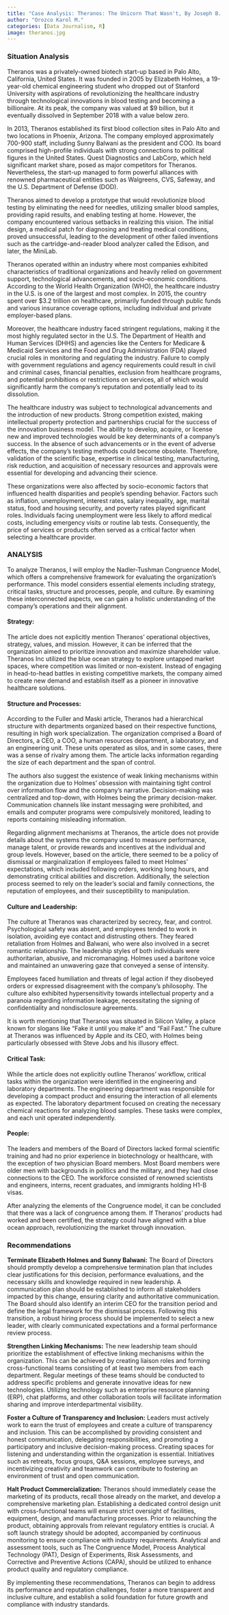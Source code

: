 ```yaml
---
title: "Case Analysis: Theranos: The Unicorn That Wasn't, By Joseph B. Fuller and John Masko"
author: "Orozco Karol M."
categories: [Data Journalism, R]
image: theranos.jpg
---
```



### Situation Analysis

Theranos was a privately-owned biotech start-up based in Palo Alto, California, United States. It was founded in 2005 by Elizabeth Holmes, a 19-year-old chemical engineering student who dropped out of Stanford University with aspirations of revolutionizing the healthcare industry through technological innovations in blood testing and becoming a billionaire. At its peak, the company was valued at $9 billion, but it eventually dissolved in September 2018 with a value below zero.

In 2013, Theranos established its first blood collection sites in Palo Alto and two locations in Phoenix, Arizona. The company employed approximately 700-900 staff, including Sunny Balwani as the president and COO. Its board comprised high-profile individuals with strong connections to political figures in the United States. Quest Diagnostics and LabCorp, which held significant market share, posed as major competitors for Theranos. Nevertheless, the start-up managed to form powerful alliances with renowned pharmaceutical entities such as Walgreens, CVS, Safeway, and the U.S. Department of Defense (DOD).

Theranos aimed to develop a prototype that would revolutionize blood testing by eliminating the need for needles, utilizing smaller blood samples, providing rapid results, and enabling testing at home. However, the company encountered various setbacks in realizing this vision. The initial design, a medical patch for diagnosing and treating medical conditions, proved unsuccessful, leading to the development of other failed inventions such as the cartridge-and-reader blood analyzer called the Edison, and later, the MiniLab.

Theranos operated within an industry where most companies exhibited characteristics of traditional organizations and heavily relied on government support, technological advancements, and socio-economic conditions. According to the World Health Organization (WHO), the healthcare industry in the U.S. is one of the largest and most complex. In 2015, the country spent over $3.2 trillion on healthcare, primarily funded through public funds and various insurance coverage options, including individual and private employer-based plans.

Moreover, the healthcare industry faced stringent regulations, making it the most highly regulated sector in the U.S. The Department of Health and Human Services (DHHS) and agencies like the Centers for Medicare & Medicaid Services and the Food and Drug Administration (FDA) played crucial roles in monitoring and regulating the industry. Failure to comply with government regulations and agency requirements could result in civil and criminal cases, financial penalties, exclusion from healthcare programs, and potential prohibitions or restrictions on services, all of which would significantly harm the company's reputation and potentially lead to its dissolution.

The healthcare industry was subject to technological advancements and the introduction of new products. Strong competition existed, making intellectual property protection and partnerships crucial for the success of the innovation business model. The ability to develop, acquire, or license new and improved technologies would be key determinants of a company's success. In the absence of such advancements or in the event of adverse effects, the company's testing methods could become obsolete. Therefore, validation of the scientific base, expertise in clinical testing, manufacturing, risk reduction, and acquisition of necessary resources and approvals were essential for developing and advancing their science.

These organizations were also affected by socio-economic factors that influenced health disparities and people's spending behavior. Factors such as inflation, unemployment, interest rates, salary inequality, age, marital status, food and housing security, and poverty rates played significant roles. Individuals facing unemployment were less likely to afford medical costs, including emergency visits or routine lab tests. Consequently, the price of services or products often served as a critical factor when selecting a healthcare provider.

### ANALYSIS 


To analyze Theranos, I will employ the Nadler-Tushman Congruence Model, which offers a comprehensive framework for evaluating the organization's performance. This model considers essential elements including strategy, critical tasks, structure and processes, people, and culture. By examining these interconnected aspects, we can gain a holistic understanding of the company's operations and their alignment.


#### Strategy:

The article does not explicitly mention Theranos' operational objectives, strategy, values, and mission. However, it can be inferred that the organization aimed to prioritize innovation and maximize shareholder value. Theranos Inc utilized the blue ocean strategy to explore untapped market spaces, where competition was limited or non-existent. Instead of engaging in head-to-head battles in existing competitive markets, the company aimed to create new demand and establish itself as a pioneer in innovative healthcare solutions.

#### Structure and Processes:

According to the Fuller and Maski article, Theranos had a hierarchical structure with departments organized based on their respective functions, resulting in high work specialization. The organization comprised a Board of Directors, a CEO, a COO, a human resources department, a laboratory, and an engineering unit. These units operated as silos, and in some cases, there was a sense of rivalry among them. The article lacks information regarding the size of each department and the span of control.

The authors also suggest the existence of weak linking mechanisms within the organization due to Holmes' obsession with maintaining tight control over information flow and the company's narrative. Decision-making was centralized and top-down, with Holmes being the primary decision-maker. Communication channels like instant messaging were prohibited, and emails and computer programs were compulsively monitored, leading to reports containing misleading information.

Regarding alignment mechanisms at Theranos, the article does not provide details about the systems the company used to measure performance, manage talent, or provide rewards and incentives at the individual and group levels. However, based on the article, there seemed to be a policy of dismissal or marginalization if employees failed to meet Holmes' expectations, which included following orders, working long hours, and demonstrating critical abilities and discretion. Additionally, the selection process seemed to rely on the leader's social and family connections, the reputation of employees, and their susceptibility to manipulation.

#### Culture and Leadership:

The culture at Theranos was characterized by secrecy, fear, and control. Psychological safety was absent, and employees tended to work in isolation, avoiding eye contact and distrusting others. They feared retaliation from Holmes and Balwani, who were also involved in a secret romantic relationship. The leadership styles of both individuals were authoritarian, abusive, and micromanaging. Holmes used a baritone voice and maintained an unwavering gaze that conveyed a sense of intensity.

Employees faced humiliation and threats of legal action if they disobeyed orders or expressed disagreement with the company's philosophy. The culture also exhibited hypersensitivity towards intellectual property and a paranoia regarding information leakage, necessitating the signing of confidentiality and nondisclosure agreements.

It is worth mentioning that Theranos was situated in Silicon Valley, a place known for slogans like "Fake it until you make it" and "Fail Fast." The culture at Theranos was influenced by Apple and its CEO, with Holmes being particularly obsessed with Steve Jobs and his illusory effect.

####  Critical Task:

While the article does not explicitly outline Theranos' workflow, critical tasks within the organization were identified in the engineering and laboratory departments. The engineering department was responsible for developing a compact product and ensuring the interaction of all elements as expected. The laboratory department focused on creating the necessary chemical reactions for analyzing blood samples. These tasks were complex, and each unit operated independently.

#### People:

The leaders and members of the Board of Directors lacked formal scientific training and had no prior experience in biotechnology or healthcare, with the exception of two physician Board members. Most Board members were older men with backgrounds in politics and the military, and they had close connections to the CEO. The workforce consisted of renowned scientists and engineers, interns, recent graduates, and immigrants holding H1-B visas.

After analyzing the elements of the Congruence model, it can be concluded that there was a lack of congruence among them. If Theranos' products had worked and been certified, the strategy could have aligned with a blue ocean approach, revolutionizing the market through innovation.

### Recommendations

**Terminate Elizabeth Holmes and Sunny Balwani:**
The Board of Directors should promptly develop a comprehensive termination plan that includes clear justifications for this decision, performance evaluations, and the necessary skills and knowledge required in new leadership. A communication plan should be established to inform all stakeholders impacted by this change, ensuring clarity and authoritative communication. The Board should also identify an interim CEO for the transition period and define the legal framework for the dismissal process. Following this transition, a robust hiring process should be implemented to select a new leader, with clearly communicated expectations and a formal performance review process.

**Strengthen Linking Mechanisms:**
The new leadership team should prioritize the establishment of effective linking mechanisms within the organization. This can be achieved by creating liaison roles and forming cross-functional teams consisting of at least two members from each department. Regular meetings of these teams should be conducted to address specific problems and generate innovative ideas for new technologies. Utilizing technology such as enterprise resource planning (ERP), chat platforms, and other collaboration tools will facilitate information sharing and improve interdepartmental visibility.

**Foster a Culture of Transparency and Inclusion:**
Leaders must actively work to earn the trust of employees and create a culture of transparency and inclusion. This can be accomplished by providing consistent and honest communication, delegating responsibilities, and promoting a participatory and inclusive decision-making process. Creating spaces for listening and understanding within the organization is essential. Initiatives such as retreats, focus groups, Q&A sessions, employee surveys, and incentivizing creativity and teamwork can contribute to fostering an environment of trust and open communication.

**Halt Product Commercialization:**
Theranos should immediately cease the marketing of its products, recall those already on the market, and develop a comprehensive marketing plan. Establishing a dedicated control design unit with cross-functional teams will ensure strict oversight of facilities, equipment, design, and manufacturing processes. Prior to relaunching the product, obtaining approvals from relevant regulatory entities is crucial. A soft launch strategy should be adopted, accompanied by continuous monitoring to ensure compliance with industry requirements. Analytical and assessment tools, such as The Congruence Model, Process Analytical Technology (PAT), Design of Experiments, Risk Assessments, and Corrective and Preventive Actions (CAPA), should be utilized to enhance product quality and regulatory compliance.

By implementing these recommendations, Theranos can begin to address its performance and reputation challenges, foster a more transparent and inclusive culture, and establish a solid foundation for future growth and compliance with industry standards.
